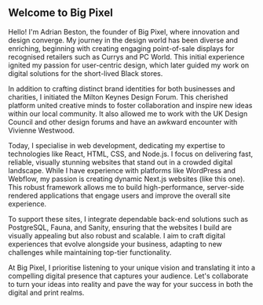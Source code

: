 ## Welcome to Big Pixel

Hello! I'm Adrian Beston, the founder of Big Pixel, where innovation and design converge. My journey in the design world has been diverse and enriching, beginning with creating engaging point-of-sale displays for recognised retailers such as Currys and PC World. This initial experience ignited my passion for user-centric design, which later guided my work on digital solutions for the short-lived Black stores.

In addition to crafting distinct brand identities for both businesses and charities, I initiated the Milton Keynes Design Forum. This cherished platform united creative minds to foster collaboration and inspire new ideas within our local community. It also allowed me to work with the UK Design Council and other design forums and have an awkward encounter with Vivienne Westwood.

Today, I specialise in web development, dedicating my expertise to technologies like React, HTML, CSS, and Node.js. I focus on delivering fast, reliable, visually stunning websites that stand out in a crowded digital landscape. While I have experience with platforms like WordPress and Webflow, my passion is creating dynamic Next.js websites (like this one). This robust framework allows me to build high-performance, server-side rendered applications that engage users and improve the overall site experience.

To support these sites, I integrate dependable back-end solutions such as PostgreSQL, Fauna, and Sanity, ensuring that the websites I build are visually appealing but also robust and scalable. I aim to craft digital experiences that evolve alongside your business, adapting to new challenges while maintaining top-tier functionality.

At Big Pixel, I prioritise listening to your unique vision and translating it into a compelling digital presence that captures your audience. Let's collaborate to turn your ideas into reality and pave the way for your success in both the digital and print realms.